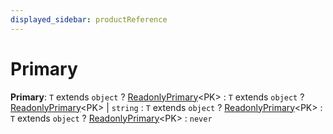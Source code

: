 ```yaml
---
displayed_sidebar: productReference
---
```



# Primary

 **Primary**: `T` extends `object` ? [ReadonlyPrimary](product.ReadonlyPrimary.mdx)&#60;PK&#62; : `T` extends `object` ? [ReadonlyPrimary](product.ReadonlyPrimary.mdx)&#60;PK&#62; \| `string` : `T` extends `object` ? [ReadonlyPrimary](product.ReadonlyPrimary.mdx)&#60;PK&#62; : `T` extends `object` ? [ReadonlyPrimary](product.ReadonlyPrimary.mdx)&#60;PK&#62; : `never`

